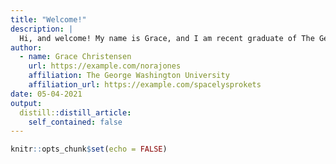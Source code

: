 ```yaml
---
title: "Welcome!"
description: |
  Hi, and welcome! My name is Grace, and I am recent graduate of The George Washington University. This site displays some of the work I've done over the last four years, so I hope you enjoy looking around!
author:
  - name: Grace Christensen
    url: https://example.com/norajones
    affiliation: The George Washington University
    affiliation_url: https://example.com/spacelysprokets
date: 05-04-2021
output:
  distill::distill_article:
    self_contained: false
---
```


```r
knitr::opts_chunk$set(echo = FALSE)

```

